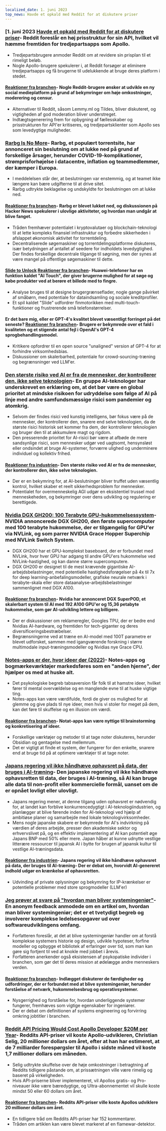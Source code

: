 ```yaml
---
localized_date: 1. juni 2023
top_news: Havde et opkald med Reddit for at diskutere priser
---
```




<CallToAction />

<Steps>

### [1. juni 2023 [Havde et opkald med Reddit for at diskutere priser](https://old.reddit.com/r/apolloapp/comments/13ws4w3/had_a_call_with_reddit_to_discuss_pricing_bad/)- Reddit foreslår en høj prisstruktur for sin API, hvilket vil hæmme fremtiden for tredjepartsapps som Apollo.

- Tredjepartsbrugere anmoder Reddit om at revidere sin prisplan til et rimeligt beløb.
- Nogle Apollo-brugere spekulerer i, at Reddit forsøger at eliminere tredjepartsapps og få brugerne til udelukkende at bruge deres platform i stedet.

#### [Reaktioner fra branchen](http://news.ycombinator.com/item?id=36141083)- Nogle Reddit-brugere ønsker at udvikle en ny social medieplatform på grund af bekymringer om høje omkostninger, moderering og censur.

- Alternativer til Reddit, såsom Lemmy.ml og Tildes, bliver diskuteret, og vigtigheden af god moderation bliver understreget.
- Indtægtsgenerering frem for opbygning af fællesskaber og prisstrukturen for API'er kritiseres, og tredjepartsklienter som Apollo ses som levedygtige muligheder.

### [Rarbg Is No More](https://web.archive.org/web/20230531105653/https://rarbg.to/index80.php)- Rarbg, et populært torrentsite, har annonceret sin beslutning om at lukke ned på grund af forskellige årsager, herunder COVID-19-komplikationer, strømprisforhøjelse i datacentre, inflation og teammedlemmer, der kæmper i Europa.

- I meddelelsen står der, at beslutningen var enstemmig, og at teamet ikke længere kan bære udgifterne til at drive sitet.
- Rarbg udtrykte beklagelse og undskyldte for beslutningen om at lukke ned.

#### [Reaktioner fra branchen](http://news.ycombinator.com/item?id=36136819)- Rarbg er blevet lukket ned, og diskussionen på Hacker News spekulerer i ulovlige aktiviteter, og hvordan man undgår at blive fanget.

- Tråden fremhæver potentialet i kryptovalutaer og blockchain-teknologi til at lette kompleks finansiel infrastruktur og forbedre sikkerheden i afslappet økonomisk aktivitet for torrentdeling.
- Decentraliserede søgemaskiner og torrentdelingsplatforme diskuteres, især betydningen af antallet af seedere for indholdets levedygtighed. Der findes forskellige decentrale tilgange til søgning, men der synes at være mangel på offentlige søgemaskiner til dette.

#### [Slide to Unlock](https://cs.uwaterloo.ca/~csk/slide/) [Reaktioner fra branchen](http://news.ycombinator.com/item?id=36138304)- Huawei-telefoner har en funktion kaldet "AI Touch", der giver brugerne mulighed for at søge og købe produkter ved at berøre et billede med to fingre.

- Analyse bruges til at designe brugergrænseflader, nogle gange påvirket af småbørn, med potentiale for dataindsamling og sociale kreditprofiler.
- Et spil kaldet "Slide" udfordrer finmotorikken med multi-touch-funktioner og frustrerende små telefonstørrelser.

#### Er det bare mig, eller er GPT-4's kvalitet blevet væsentligt forringet på det seneste? [Reaktioner fra branchen](http://news.ycombinator.com/item?id=36134249)- Brugere er bekymrede over et fald i kvaliteten og et stigende antal fejl i OpenAI's GPT-4 sprogbehandlingsmodel.

- Kritikere opfordrer til en open source "unaligned" version af GPT-4 for at forhindre virksomhedsbias.
- Diskussioner om skalerbarhed, potentiale for crowd-sourcing-træning og begrænsninger ved LLM'er.

### [Den største risiko ved AI er fra de mennesker, der kontrollerer den, ikke selve teknologien](https://aisnakeoil.substack.com/p/is-avoiding-extinction-from-ai-really)- En gruppe AI-teknologer har underskrevet en erklæring om, at det bør være en global prioritet at mindske risikoen for udryddelse som følge af AI på linje med andre samfundsmæssige risici som pandemier og atomkrig.

- Selvom der findes risici ved kunstig intelligens, bør fokus være på de mennesker, der kontrollerer den, snarere end selve teknologien, da de største risici historisk set kommer fra dem, der kontrollerer teknologien og bruger den til at akkumulere magt og rigdom.
- Den presserende prioritet for AI-risici bør være at afbøde de mere sandsynlige risici, som mennesker udgør ved uagtsomt, hensynsløst eller ondsindet at bruge AI-systemer, forværre ulighed og underminere individuel og kollektiv frihed.

#### [Reaktioner fra industrien](http://news.ycombinator.com/item?id=36139852)- Den største risiko ved AI er fra de mennesker, der kontrollerer den, ikke selve teknologien.

- Der er en bekymring for, at AI-beslutninger bliver truffet uden væsentlig kontrol, hvilket skaber et reelt sikkerhedsproblem for mennesker.
- Potentialet for overmenneskelig AGI udgør en eksistentiel trussel mod menneskeheden, og bekymringer over dens udvikling og regulering er berettigede.

### [Nvidia DGX GH200: 100 Terabyte GPU-hukommelsessystem](https://developer.nvidia.com/blog/announcing-nvidia-dgx-gh200-first-100-terabyte-gpu-memory-system/)- NVIDIA annoncerede DGX GH200, den første supercomputer med 100 terabyte hukommelse, der er tilgængelig for GPU'er via NVLink, og som parrer NVIDIA Grace Hopper Superchip med NVLink Switch System.

- DGX GH200 har et GPU-komplekst baseboard, der er forbundet med NVLink, hvor hver GPU har adgang til andre GPU'ers hukommelse ved NVLink-hastighed, og kan danne større supercomputere.
- DGX GH200 er designet til de mest krævende gigantiske AI-arbejdsbelastninger, med potentielle hastighedsforøgelser på 4x til 7x for deep learning-anbefalingsmodeller, grafiske neurale netværk i terabyte-skala eller store dataanalyse-arbejdsbelastninger sammenlignet med DGX A100.

#### [Reaktioner fra branchen](http://news.ycombinator.com/item?id=36133226)- Nvidia har annonceret DGX SuperPOD, et skalerbart system til AI med 192 A100 GPU'er og 15,36 petabyte hukommelse, som gør AI-udvikling lettere og billigere.

- Der er diskussioner om reklameregler, Googles TPU, der er bedre end Nvidias AI-hardware, og fremtiden for tech-giganter og deres diversificeringsbestræbelser.
- Begrænsningerne ved at træne en AI-model med 100T parametre er blevet udforsket, sammen med igangværende forskning i større multimodale input-træningsmodeller og Nvidias nye Grace CPU.

### [Notes-apps er der, hvor ideer dør (2022)](https://www.reproof.app/blog/notes-apps-help-us-forget)- Notes-apps og bogmærkeværktøjer markedsføres som en "anden hjerne", der hjælper os med at huske alt.

- Det psykologiske begreb tabsaversion får folk til at hamstre ideer, hvilket fører til mental overvældelse og en manglende evne til at huske vigtige ting.
- Notes-apps kan være værdifulde, fordi de giver os mulighed for at glemme og give plads til nye ideer, men hvis vi stoler for meget på dem, kan det føre til skuffelse og en illusion om værdi.

#### [Reaktioner fra branchen](http://news.ycombinator.com/item?id=36136179)- Notat-apps kan være nyttige til brainstorming og konkretisering af ideer.

- Forskellige værktøjer og metoder til at tage noter diskuteres, herunder Obsidian og gentagelse med mellemrum.
- Det er vigtigt at finde et system, der fungerer for den enkelte, snarere end at bruge tid på at optimere værktøjer til at tage noter.

### [Japans regering vil ikke håndhæve ophavsret på data, der bruges i AI-træning](https://technomancers.ai/japan-goes-all-in-copyright-doesnt-apply-to-ai-training/)- Den japanske regering vil ikke håndhæve ophavsretten til data, der bruges i AI-træning, så AI kan bruge alle data til non-profit eller kommercielle formål, uanset om de er opnået lovligt eller ulovligt.

- Japans regering mener, at denne tilgang uden ophavsret er nødvendig for, at landet kan forblive konkurrencedygtigt i AI-teknologiindustrien, og planlægger at blive førende inden for AI-teknologi ved hjælp af ambitiøse planer og samarbejde med lokale teknologivirksomheder.
- Mens nogle japanske skabere er bekymrede for AI's indvirkning på værdien af deres arbejde, presser den akademiske sektor og erhvervslivet på, og en effektiv implementering af AI kan potentielt øge Japans BNP med 50% eller mere. Japan håber at kunne udnytte vestlige litterære ressourcer til japansk AI i bytte for brugen af japansk kultur til vestlige AI-træningsdata.

#### [Reaktioner fra industrien](http://news.ycombinator.com/item?id=36144241)- Japans regering vil ikke håndhæve ophavsret på data, der bruges til AI-træning- Der er debat om, hvorvidt AI-genereret indhold udgør en krænkelse af ophavsretten.

- Udvinding af private oplysninger og bekymring for IP-krænkelser er potentielle problemer med store sprogmodeller (LLM'er)

### [Jeg prøver at svare på "hvordan man bliver systemingeniør"](https://rachelbythebay.com/w/2023/05/30/eng/)- En anonym feedback anmodede om en artikel om, hvordan man bliver systemingeniør; det er et tvetydigt begreb og involverer komplekse ledelsesopgaver ud over softwareudviklingens omfang.

- Forfatteren foreslår, at det at blive systemingeniør handler om at forstå komplekse systemers historie og design, udvikle hypoteser, forfine modeller og opbygge et bibliotek af erfaringer over tid, som man kan gøre sig fortjent til ved at knokle med jobbet i årevis.
- Forfatteren anerkender også eksistensen af psykopatiske individer i branchen, som gør det til deres mission at ødelægge andre menneskers verden.

#### [Reaktioner fra branchen](http://news.ycombinator.com/item?id=36133263)- Indlægget diskuterer de færdigheder og udfordringer, der er forbundet med at blive systemingeniør, herunder forståelse af netværk, hukommelsesbrug og operativsystemer.

- Nysgerrighed og forståelse for, hvordan underliggende systemer fungerer, fremhæves som vigtige egenskaber for ingeniører.
- Der er debat om definitionen af systems engineering og forvirring omkring jobtitler i branchen.

### [Reddit API Pricing Would Cost Apollo Developer $20M per Year](https://daringfireball.net/linked/2023/05/31/reddit-apollo-api-pricing)- Reddits API-priser vil koste Apollo-udvikleren, Christian Selig, 20 millioner dollars om året, efter at han har estimeret, at de 7 milliarder forespørgsler til Apollo i sidste måned vil koste 1,7 millioner dollars om måneden.

- Selig udtrykte skuffelse over de høje omkostninger i betragtning af Reddits tidligere påstande om, at prissætningen ville være rimelig og baseret på virkeligheden.
- Hvis API-priserne bliver implementeret, vil Apollos gratis- og Pro-niveauer ikke være bæredygtige, og Ultra-abonnementet vil skulle koste mindst 50 eller 60 dollars om året.

#### [Reaktioner fra branchen](http://news.ycombinator.com/item?id=36142285)- Reddits API-priser ville koste Apollos udviklere 20 millioner dollars om året.

- En tidligere tråd om Reddits API-priser har 152 kommentarer.
- Tråden om artiklen kan være blevet markeret af en flamewar-detektor.

</Steps>
